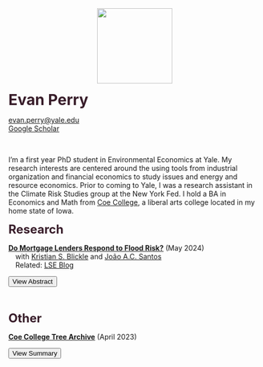 ```{=html}
<script>
function toggleAbstract(paperId) {
  var abstract = document.getElementById(paperId);
  var btn = document.getElementById(paperId + '-btn');
  // Toggle visibility of the abstract
  if (abstract.style.display === "none") {
    abstract.style.display = "block";
    btn.textContent = "Hide Abstract"; // Change button text
  } else {
    abstract.style.display = "none";
    btn.textContent = "View Abstract"; // Revert button text
  }
}
</script>


<script>
function toggleSummary(paperId) {
  var abstract = document.getElementById(paperId);
  var btn = document.getElementById(paperId + '-btn');
  // Toggle visibility of the abstract
  if (abstract.style.display === "none") {
    abstract.style.display = "block";
    btn.textContent = "Hide Summary"; // Change button text
  } else {
    abstract.style.display = "none";
    btn.textContent = "View Summary"; // Revert button text
  }
}
</script>
```
::: fixed-image
<center><img src="images/eperry_circle.png" align="center" width="150"/></center>

[Evan Perry]{style="font-size: 30px; font-weight: bold; color: #381D2A;"} <br>

[evan.perry\@yale.edu](mailto:evan.perry@yale.edu) <br> [Google Scholar](https://scholar.google.com/citations?user=jWdgnFkAAAAJ&hl=en&oi=ao)
:::

<br>

::: justify
I'm a first year PhD student in Environmental Economics at Yale. My research interests are centered around the using tools from industrial organization and financial economics to study issues and energy and resource economics. 
Prior to coming to Yale, I was a research assistant in the Climate Risk Studies group at the New York Fed. I hold a BA in Economics and Math from [Coe College](https://www.coe.edu/), a liberal arts college located in my home state of Iowa.

:::

[Research]{style="font-size: 24px; font-weight: bold; color: #381D2A;"} <br>

[**Do Mortgage Lenders Respond to Flood Risk?**](https://www.newyorkfed.org/research/staff_reports/sr1101) (May 2024)<br> 
&emsp;with [Kristian S. Blickle](https://sites.google.com/site/kristiansblickle/) and [Jo&#227;o A.C. Santos](https://www.newyorkfed.org/research/economists/Santos)<br> 
&emsp;Related: [LSE Blog](https://libertystreeteconomics.newyorkfed.org/2024/09/flood-risk-outside-flood-zones-a-look-at-mortgage-lending-in-risky-areas/)

<button id="paper1-btn" class="toggle-btn" onclick="toggleAbstract(&#39;paper1&#39;)">
View Abstract
</button>

::: {#paper1 .abstract style="display:none;"}
<p>Using unique nationwide property-level mortgage, flood risk, and flood map data, we analyze whether lenders respond to flood risk that is not captured in FEMA flood maps. We find that lenders are less willing to originate mortgages and charge higher rates for lower LTV loans that face "un-mapped" flood risk. This effect is weaker for high income applicants, as well as non-banks and small local banks. However, we find evidence that non-banks and local banks are more likely to securitize/sell mortgages to borrowers prone to flood risk. Taken together, our results are indicative that mortgage lenders are aware of flood risk outside FEMA's identified flood zones.</p>
:::

<br> <br> [Other]{style="font-size: 24px; font-weight: bold; color: #381D2A;"} <br>

[**Coe College Tree Archive**](https://coetreearchive.github.io/) (April 2023)

<button id="paper1001-btn" class="toggle-btn" onclick="toggleSummary(&#39;paper1001&#39;)">
View Summary
</button>

::: {#paper1001 .abstract style="display:none;"}
<p>The Coe College Tree Archive is an online record of trees on Coe College's campus. By creating an online archive, the project attempts to collect valuable environmental data and promote engagement with Coe's urban forest. The online archive features interactive maps, profiles of Coe's trees, environmental benefit estimates, tips for tree identification, and opportunities to contribute to the archive.</p>
:::

<br>
